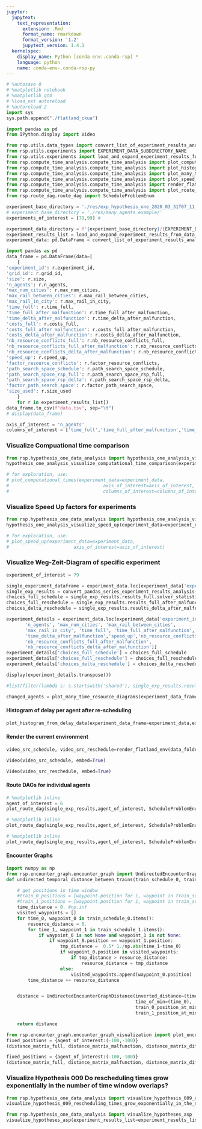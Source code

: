 ```yaml
---
jupyter:
  jupytext:
    text_representation:
      extension: .Rmd
      format_name: rmarkdown
      format_version: '1.2'
      jupytext_version: 1.4.1
  kernelspec:
    display_name: Python [conda env:.conda-rsp] *
    language: python
    name: conda-env-.conda-rsp-py
---
```


```python
# %autosave 0
# %matplotlib notebook
# %matplotlib qt4
# %load_ext autoreload
# %autoreload 2
import sys
sys.path.append("./flatland_ckua")
```

```python
import pandas as pd
from IPython.display import Video

from rsp.utils.data_types import convert_list_of_experiment_results_analysis_to_data_frame, convert_pandas_series_experiment_results_analysis
from rsp.utils.experiments import EXPERIMENT_DATA_SUBDIRECTORY_NAME
from rsp.utils.experiments import load_and_expand_experiment_results_from_data_folder
from rsp.compute_time_analysis.compute_time_analysis import plot_computational_times
from rsp.compute_time_analysis.compute_time_analysis import plot_histogram_from_delay_data
from rsp.compute_time_analysis.compute_time_analysis import plot_many_time_resource_diagrams
from rsp.compute_time_analysis.compute_time_analysis import plot_speed_up
from rsp.compute_time_analysis.compute_time_analysis import render_flatland_env
from rsp.compute_time_analysis.compute_time_analysis import plot_route_dag
from rsp.route_dag.route_dag import ScheduleProblemEnum
```

```python
experiment_base_directory = './res/exp_hypothesis_one_2020_03_31T07_11_03/'
# experiment_base_directory = './res/many_agents_example/'
experiments_of_interest = [79,99] #
```

```python
experiment_data_directory = f'{experiment_base_directory}/{EXPERIMENT_DATA_SUBDIRECTORY_NAME}'
experiment_results_list = load_and_expand_experiment_results_from_data_folder(experiment_data_folder_name=experiment_data_directory,experiment_ids=experiments_of_interest)
experiment_data: pd.DataFrame = convert_list_of_experiment_results_analysis_to_data_frame(experiment_results_list)
```

```python
import pandas as pd
data_frame = pd.DataFrame(data=[
    {
'experiment_id': r.experiment_id,
'grid_id': r.grid_id,
'size': r.size,
'n_agents': r.n_agents,
'max_num_cities': r.max_num_cities,
'max_rail_between_cities': r.max_rail_between_cities,
'max_rail_in_city': r.max_rail_in_city,
'time_full': r.time_full,
'time_full_after_malfunction': r.time_full_after_malfunction,
'time_delta_after_malfunction': r.time_delta_after_malfunction,
'costs_full': r.costs_full,
'costs_full_after_malfunction': r.costs_full_after_malfunction,
'costs_delta_after_malfunction': r.costs_delta_after_malfunction,
'nb_resource_conflicts_full': r.nb_resource_conflicts_full,
'nb_resource_conflicts_full_after_malfunction': r.nb_resource_conflicts_full_after_malfunction,
'nb_resource_conflicts_delta_after_malfunction': r.nb_resource_conflicts_delta_after_malfunction,
'speed_up': r.speed_up,
'factor_resource_conflicts': r.factor_resource_conflicts,
'path_search_space_schedule': r.path_search_space_schedule,
'path_search_space_rsp_full': r.path_search_space_rsp_full,
'path_search_space_rsp_delta': r.path_search_space_rsp_delta,
'factor_path_search_space': r.factor_path_search_space,
'size_used': r.size_used
    }
    for r in experiment_results_list])
data_frame.to_csv(f"data.tsv", sep="\t")
# display(data_frame)
```

```python
axis_of_interest = 'n_agents'
columns_of_interest = ['time_full','time_full_after_malfunction','time_delta_after_malfunction']
```

### Visualize Compuational time comparison

```python
from rsp.hypothesis_one_data_analysis import hypothesis_one_analysis_visualize_computational_time_comparison
hypothesis_one_analysis_visualize_computational_time_comparison(experiment_data=experiment_data)

# for exploration, use:
# plot_computational_times(experiment_data=experiment_data,
#                                   axis_of_interest=axis_of_interest,
#                                   columns_of_interest=columns_of_interest)
```

### Visualize Speed Up factors for experiments

```python
from rsp.hypothesis_one_data_analysis import hypothesis_one_analysis_visualize_speed_up
hypothesis_one_analysis_visualize_speed_up(experiment_data=experiment_data)

# for exploration, use:
# plot_speed_up(experiment_data=experiment_data,
#                        axis_of_interest=axis_of_interest)
```

### Visualize Weg-Zeit-Diagram of specific experiment

```python
experiment_of_interest = 79
```

```python
single_experiment_dataframe = experiment_data.loc[experiment_data['experiment_id'] == experiment_of_interest].iloc[0]
single_exp_results = convert_pandas_series_experiment_results_analysis(single_experiment_dataframe)
choices_full_schedule = single_exp_results.results_full.solver_statistics["solving"]["solvers"]["choices"]
choices_full_reschedule = single_exp_results.results_full_after_malfunction.solver_statistics["solving"]["solvers"]["choices"]
choices_delta_reschedule = single_exp_results.results_delta_after_malfunction.solver_statistics["solving"]["solvers"]["choices"]
```

```python
experiment_details = experiment_data.loc[experiment_data['experiment_id'] == experiment_of_interest,['experiment_id','malfunction','size',
       'n_agents', 'max_num_cities', 'max_rail_between_cities',
       'max_rail_in_city', 'time_full', 'time_full_after_malfunction',
       'time_delta_after_malfunction','speed_up','nb_resource_conflicts_full',
       'nb_resource_conflicts_full_after_malfunction',
       'nb_resource_conflicts_delta_after_malfunction']]
experiment_details['choices_full_schedule'] = choices_full_schedule
experiment_details['choices_full_reschedule'] = choices_full_reschedule
experiment_details['choices_delta_reschedule'] = choices_delta_reschedule

```

```python
display(experiment_details.transpose())
```

```python
#list(filter(lambda s: s.startswith('shared'), single_exp_results.results_full_after_malfunction.solver_result))
```

```python
changed_agents = plot_many_time_resource_diagrams(experiment_data_frame=experiment_data,experiment_id = experiment_of_interest, with_diff=True)
```

#### Histogram of delay per agent after re-scheduling

```python
plot_histogram_from_delay_data(experiment_data_frame=experiment_data,experiment_id = experiment_of_interest)
```

#### Render the current environment

```python
video_src_schedule, video_src_reschedule=render_flatland_env(data_folder=experiment_base_directory ,experiment_data_frame=experiment_data,experiment_id = experiment_of_interest)
```

```python
Video(video_src_schedule, embed=True)
```

```python
Video(video_src_reschedule, embed=True)
```

#### Route DAGs for individual agents

```python
# %matplotlib inline
agent_of_interest = 6
plot_route_dag(single_exp_results,agent_of_interest, ScheduleProblemEnum.PROBLEM_SCHEDULE)
```

```python
# %matplotlib inline
plot_route_dag(single_exp_results,agent_of_interest, ScheduleProblemEnum.PROBLEM_RSP_FULL)
```

```python
# %matplotlib inline
plot_route_dag(single_exp_results,agent_of_interest, ScheduleProblemEnum.PROBLEM_RSP_DELTA)
```

#### Encounter Graphs

```python
import numpy as np
from rsp.encounter_graph.encounter_graph import UndirectedEncounterGraphDistance
def undirected_temporal_distance_between_trains(train_schedule_0, train_run_0,train_schedule_1,train_run_1):

    # get positions in time window
    #train_0_positions = [waypoint.position for i, waypoint in train_schedule_0.items()]
    #train_1_positions = [waypoint.position for i, waypoint in train_schedule_1.items()]
    time_distance = 0. #np.inf
    visited_waypoints = []
    for time_0, waypoint_0 in train_schedule_0.items():
        resource_distance = 0.
        for time_1, waypoint_1 in train_schedule_1.items():
            if waypoint_0 is not None and waypoint_1 is not None:
                if waypoint_0.position == waypoint_1.position:
                    tmp_distance =  0.5* 1./np.abs(time_1-time_0)
                    if waypoint_0.position in visited_waypoints:
                        if tmp_distance > resource_distance:
                            resource_distance = tmp_distance
                    else:
                        visited_waypoints.append(waypoint_0.position)
        time_distance += resource_distance


    distance = UndirectedEncounterGraphDistance(inverted_distance=(time_distance),
                                                time_of_min=(time_0),
                                                train_0_position_at_min=train_schedule_0[time_0],
                                                train_1_position_at_min=train_schedule_1[time_1])

    return distance
```

```python
from rsp.encounter_graph.encounter_graph_visualization import plot_encounter_graphs_for_experiment_result
fixed_positions = {agent_of_interest:(-100,-100)}
(distance_matrix_full, distance_matrix_malfunction, distance_matrix_diff) = plot_encounter_graphs_for_experiment_result(experiment_result=single_exp_results,highlighted_nodes=changed_agents,metric_function=undirected_temporal_distance_between_trains)
```

```python
fixed_positions = {agent_of_interest:(-100,-100)}
(distance_matrix_full, distance_matrix_malfunction, distance_matrix_diff) = plot_encounter_graphs_for_experiment_result(experiment_result=single_exp_results,highlighted_nodes=changed_agents,fixed_positions=fixed_positions )
```

### Visualize Hypothesis 009 Do rescheduling  times grow exponentially in the number of time window overlaps?

```python
from rsp.hypothesis_one_data_analysis import visualize_hypothesis_009_rescheduling_times_grow_exponentially_in_the_number_of_time_window_overlaps
visualize_hypothesis_009_rescheduling_times_grow_exponentially_in_the_number_of_time_window_overlaps(experiment_results_list=experiment_results_list)

```

```python
from rsp.hypothesis_one_data_analysis import visualize_hypotheses_asp
visualize_hypotheses_asp(experiment_results_list=experiment_results_list)

```

```python

```

```python

```

